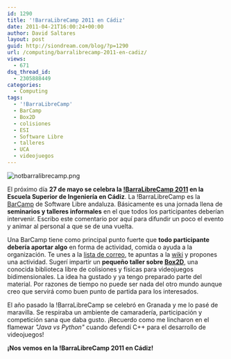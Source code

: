 ```yaml
---
id: 1290
title: '!BarraLibreCamp 2011 en Cádiz'
date: 2011-04-21T16:00:24+00:00
author: David Saltares
layout: post
guid: http://siondream.com/blog/?p=1290
url: /computing/barralibrecamp-2011-en-cadiz/
views:
  - 671
dsq_thread_id:
  - 2305888449
categories:
  - Computing
tags:
  - '!BarraLibreCamp'
  - BarCamp
  - Box2D
  - colisiones
  - ESI
  - Software Libre
  - talleres
  - UCA
  - videojuegos
---
```


![notbarralibrecamp.png](/img/wp/notbarralibrecamp.png)

El próximo día **27 de mayo se celebra la [!BarraLibreCamp 2011](http://osl.uca.es/node/1171) en la Escuela Superior de Ingeniería en Cádiz**. La !BarraLibreCamp es la [BarCamp](http://es.wikipedia.org/wiki/BarCamp) de Software Libre andaluza. Básicamente es una jornada llena de **seminarios y talleres informales** en el que todos los participantes deberían intervenir. Escribo este comentario por aquí para difundir un poco el evento y animar al personal a que se de una vuelta.

Una BarCamp tiene como principal punto fuerte que **todo participante debería aportar algo** en forma de actividad, comida o ayuda a la organización. Te unes a la [lista de correo](https://groups.google.com/group/notbarralibrecamp), te apuntas a la [wiki](http://osl.uca.es/wikiosluca/doku.php?id=notbarralibrecamp) y propones una actividad. Sugerí impartir un **pequeño taller sobre [Box2D](http://www.box2d.org/)**, una conocida biblioteca libre de colisiones y físicas para videojuegos bidimensionales. La idea ha gustado y ya tengo preparado parte del material. Por razones de tiempo no puede ser nada del otro mundo aunque creo que servirá como buen punto de partida para los interesados.

El año pasado la !BarraLibreCamp se celebró en Granada y me lo pasé de maravilla. Se respiraba un ambiente de camaradería, participación y competición sana que daba gusto. ¡Recuerdo como me lincharon en el flamewar *"Java vs Python"* cuando defendí C++ para el desarrollo de videojuegos!

**¡Nos vemos en la !BarraLibreCamp 2011 en Cádiz!**